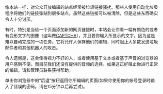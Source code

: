 像本站一样，对公众开放编辑的站点经常被垃圾链接骚扰。那些人使用自动化垃圾程序将他们的链接张贴到很多站点。虽然这些链接可以被清除，但是这些东西确实令人十分讨厌。

有时，特别是当给一个页面添加新的网页链接时，本站会让你看一幅有颜色的或者有变形文字的图像（这叫做[[CAPTCHA|CAPTCHA]]），并且要你输入所显示的文字。因为这是难以自动完成的一项任务，它将允许人保存他们的编辑，同时阻止大多数发送垃圾邮件者和其他机器人的攻击。 

令人遗憾是，这会使得视力不好的人，或者使用基于文本或者基于声音的浏览器的用户感到不便。而目前我们还没有提供的音频的选择。如果这正好阻止你进行正常的编辑，请和管理员联系获得帮助。 

单击你浏览器中的“后退”按钮返回你所编辑的页面(如果你使用你的帐号登录时输入了错误的密码，请在15分钟以后再尝试)。